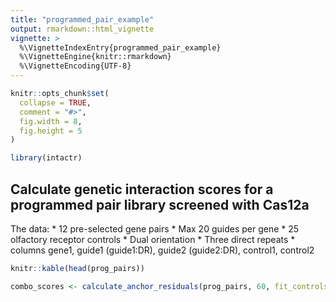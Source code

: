 ```yaml
---
title: "programmed_pair_example"
output: rmarkdown::html_vignette
vignette: >
  %\VignetteIndexEntry{programmed_pair_example}
  %\VignetteEngine{knitr::rmarkdown}
  %\VignetteEncoding{UTF-8}
---
```


```r
knitr::opts_chunk$set(
  collapse = TRUE,
  comment = "#>",
  fig.width = 8,
  fig.height = 5
)
```

```r
library(intactr)
```

## Calculate genetic interaction scores for a programmed pair library screened with Cas12a

The data: 
* 12 pre-selected gene pairs
* Max 20 guides per gene
* 25 olfactory receptor controls
* Dual orientation
* Three direct repeats
* columns gene1, guide1 (guide1:DR), guide2 (guide2:DR), control1, control2

```r
knitr::kable(head(prog_pairs))
```

```r
combo_scores <- calculate_anchor_residuals(prog_pairs, 60, fit_controls = T)
```

